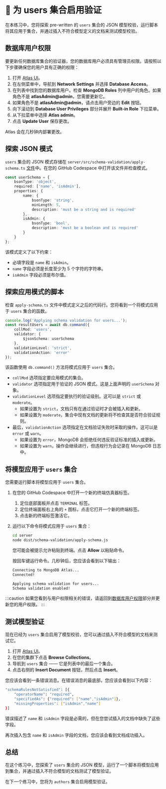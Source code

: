 # 👐 为 users 集合启用验证

在本练习中，您将探索 pre-written 的 `users` 集合的 JSON 模型校验，运行脚本将其应用于集合，并通过插入不符合模型定义的文档来测试模型校验。

## 数据库用户权限

要更新任何数据库集合的验证器，您的数据库用户必须具有管理员权限。请按照以下步骤确保您的用户具有正确的权限：

1. 打开 [Atlas UI](https://cloud.mongodb.com?utm_campaign=devrel&utm_source=workshop&utm_medium=cta&utm_content=developer.day&utm_term=project.phoenix)。
2. 在左侧菜单中，导航到 **Network Settings** 并选择 **Database Access**。
3. 在列表中找到您的数据库用户。检查 **MongoDB Roles** 列中用户的角色。如果角色不是 **atlasAdmin@admin**，您需要更新它。
4. 如果角色不是 **atlasAdmin@admin**，请点击用户旁边的 **Edit** 按钮。
5. 向下滚动到 **Database User Privileges** 部分并展开 **Built-in Role** 下拉菜单。
6. 从下拉菜单中选择 **Atlas admin**。
7. 点击 **Update User** 保存更改。

Atlas 会在几秒钟内部署更改。

## 探索 JSON 模式

`users` 集合的 JSON 模式存储在 `server/src/schema-validation/apply-schema.ts` [文件](https://github.com/mongodb-developer/library-management-system/blob/main/server/src/schema-validation/apply-schema.ts)中。在您的 GitHub Codespace 中打开该文件并检查模式。

```ts
const userSchema = {
    bsonType: 'object',
    required: ['name', 'isAdmin'],
    properties: {
        name: {
            bsonType: 'string',
            minLength: 5,
            description: 'must be a string and is required'
        },
        isAdmin: {
            bsonType: 'bool',
            description: 'must be a boolean and is required'
        }
    }
};
```

该模式定义了以下约束：
- 必填字段是 `name` 和 `isAdmin`。
- `name` 字段必须是长度至少为 5 个字符的字符串。
- `isAdmin` 字段必须是布尔值。

## 探索应用模式的脚本

检查 `apply-schema.ts` 文件中模式定义之后的代码行。您将看到一个将模式应用于 `users` 集合的函数。

```ts
console.log('Applying schema validation for users...');
const resultUsers = await db.command({
    collMod: 'users',
    validator: {
        $jsonSchema: userSchema
    },
    validationLevel: 'strict',
    validationAction: 'error'
});
```

该函数使用 `db.command()` 方法将模式应用于 `users` 集合。
- `collMod` 选项指定要应用模式的集合。
- `validator` 选项指定用于验证的 JSON 模式。这是上面声明的 `userSchema` 对象。
- `validationLevel` 选项指定要执行的验证级别。这可以是 `strict` 或 `moderate`。
    - 如果设置为 `strict`，文档只有在通过验证时才会被插入和更新。
    - 如果设置为 `moderate`，集合中现有文档的更新将不检查其是否符合验证规则。
- 最后，`validationAction` 选项指定在文档验证失败时采取的操作。这可以是 `error` 或 `warn`。
    - 如果设置为 `error`，MongoDB 会拒绝任何违反验证标准的插入或更新。
    - 如果设置为 `warn`，操作会继续进行，但违规行为会记录在 MongoDB 日志中。

## 将模型应用于 `users` 集合

您需要运行脚本将模型应用于 `users` 集合。

1. 在您的 GitHub Codespace 中打开一个新的终端仿真器标签。
    1. 定位底部面板并点击 `TERMINAL` 标签。
    1. 定位终端面板右上角的 `+` 图标，点击它打开一个新的终端标签。
    1. 点击新的终端标签激活它。

1. 运行以下命令将模式应用于 `users` 集合：

    ```sh
    cd server
    node dist/schema-validation/apply-schema.js 
    ```

    您可能会被提示允许粘贴到终端。点击 **Allow** 以粘贴命令。

    按回车键运行命令。几秒钟后，您应该会看到以下输出：

    ```sh
    Connecting to MongoDB Atlas...
    Connected!

    Applying schema validation for users...
    Schema validation enabled!
    ```

:::caution
如果您看到与用户权限相关的错误，请返回到[数据库用户权限](#database-user-permissions)部分并更新您的用户权限。
:::

## 测试模型验证

现在已经为 `users` 集合启用了模型校验，您可以通过插入不符合模型的文档来测试它。

1. 打开 [Atlas UI](https://cloud.mongodb.com?utm_campaign=devrel&utm_source=workshop&utm_medium=cta&utm_content=developer.day&utm_term=project.phoenix)。
1. 在您的集群下点击 **Browse Collections**。
1. 导航到 `users` 集合 —— 它是列表中的最后一个集合。
1. 点击右侧的 **Insert Document** 按钮，然后点击 **Insert**。

您应该会看到一条错误消息。在错误消息的最底部，您应该会看到以下内容：

```sh
"schemaRulesNotSatisfied": [{
    "operatorName": "required",
    "specifiedAs": {"required": ["name","isAdmin"]},
    "missingProperties": ["isAdmin","name"]
}]
```

错误描述了 `name` 和 `isAdmin` 字段是必需的，但在您尝试插入的文档中缺失了这些字段。

再次插入包含 `name` 和 `isAdmin` 字段的文档，您应该会看到文档成功插入。

## 总结

在这个练习中，您探索了 `users` 集合的 JSON 模型，运行了一个脚本将模型应用到集合，并通过插入不符合模型的文档测试了模型验证。

在下一个练习中，您将为 `authors` 集合启用模型验证。